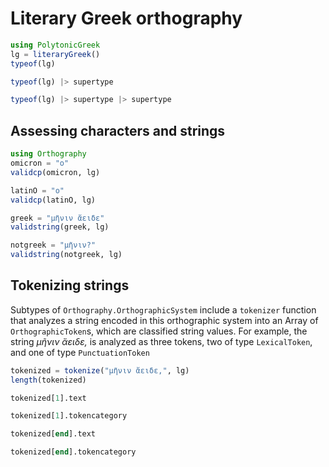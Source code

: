 # Literary Greek orthography


```julia
using PolytonicGreek
lg = literaryGreek()
typeof(lg)
```

```julia
typeof(lg) |> supertype
```

```julia
typeof(lg) |> supertype |> supertype
```



## Assessing characters and strings
    
    
```julia
using Orthography
omicron = "ο"
validcp(omicron, lg)
```

```julia
latinO = "o"
validcp(latinO, lg)
```


```julia
greek = "μῆνιν ἄειδε"
validstring(greek, lg)
```

```julia
notgreek = "μῆνιν?"
validstring(notgreek, lg)
```


## Tokenizing strings
    
Subtypes of `Orthography.OrthographicSystem` include a `tokenizer` function that analyzes a string encoded in this orthographic system into an Array of `OrthographicToken`s, which are classified string values.  For example, the string *μῆνιν ἄειδε,* is analyzed as three tokens, two of type `LexicalToken`, and one of type `PunctuationToken`

```julia
tokenized = tokenize("μῆνιν ἄειδε,", lg)
length(tokenized)
```

```julia
tokenized[1].text
```

```julia
tokenized[1].tokencategory
```


```julia
tokenized[end].text
```


```julia
tokenized[end].tokencategory
```
